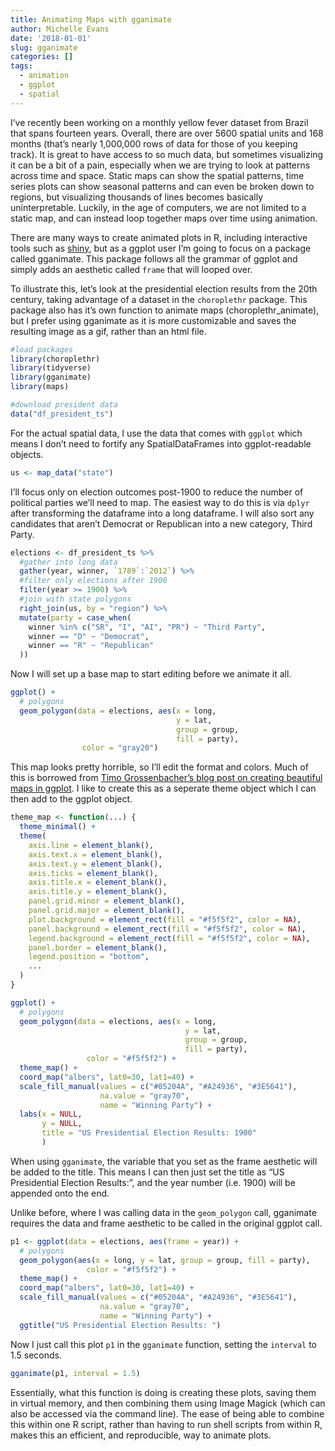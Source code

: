 ```yaml
---
title: Animating Maps with gganimate
author: Michelle Evans
date: '2018-01-01'
slug: gganimate
categories: []
tags:
  - animation
  - ggplot
  - spatial
---
```


I've recently been working on a monthly yellow fever dataset from Brazil that spans fourteen years. Overall, there are over 5600 spatial units and 168 months (that's nearly 1,000,000 rows of data for those of you keeping track). It is great to have access to so much data, but sometimes visualizing it can be a bit of a pain, especially when we are trying to look at patterns across time and space. Static maps can show the spatial patterns, time series plots can show seasonal patterns and can even be broken down to regions, but visualizing thousands of lines becomes basically uninterpretable. Luckily, in the age of computers, we are not limited to a static map, and can instead loop together maps over time using animation.

There are many ways to create animated plots in R, including interactive tools such as [shiny](https://shiny.rstudio.com/articles/sliders.html), but as a ggplot user I'm going to focus on a package called gganimate. This package follows all the grammar of ggplot and simply adds an aesthetic called `frame` that will looped over.

To illustrate this, let's look at the presidential election results from the 20th century, taking advantage of a dataset in the `choroplethr` package. This package also has it's own function to animate maps (choroplethr_animate), but I prefer using gganimate as it is more customizable and saves the resulting image as a gif, rather than an html file. 

```r
#load packages
library(choroplethr)
library(tidyverse)
library(gganimate)
library(maps)

#download president data
data("df_president_ts")
```


For the actual spatial data, I use the data that comes with `ggplot` which means I don't need to fortify any SpatialDataFrames into ggplot-readable objects.

```r
us <- map_data("state")
```

I'll focus only on election outcomes post-1900 to reduce the number of political parties we'll need to map. The easiest way to do this is via `dplyr` after transforming the dataframe into a long dataframe. I will also sort any candidates that aren't Democrat or Republican into a new category, Third Party.

```r
elections <- df_president_ts %>%
  #gather into long data
  gather(year, winner, `1789`:`2012`) %>%
  #filter only elections after 1900
  filter(year >= 1900) %>%
  #join with state polygons
  right_join(us, by = "region") %>%
  mutate(party = case_when(
    winner %in% c("SR", "I", "AI", "PR") ~ "Third Party",
    winner == "D" ~ "Democrat",
    winner == "R" ~ "Republican"
  ))
```

Now I will set up a base map to start editing before we animate it all. 

```r
ggplot() +
  # polygons
  geom_polygon(data = elections, aes(x = long, 
                                     y = lat, 
                                     group = group, 
                                     fill = party),
                color = "gray20")

```

This map looks pretty horrible, so I'll edit the format and colors. Much of this is borrowed from [Timo Grossenbacher's blog post on creating beautiful maps in ggplot](https://timogrossenbacher.ch/2016/12/beautiful-thematic-maps-with-ggplot2-only). I like to create this as a seperate theme object which I can then add to the ggplot object.

```r
theme_map <- function(...) {
  theme_minimal() +
  theme(
    axis.line = element_blank(),
    axis.text.x = element_blank(),
    axis.text.y = element_blank(),
    axis.ticks = element_blank(),
    axis.title.x = element_blank(),
    axis.title.y = element_blank(),
    panel.grid.minor = element_blank(),
    panel.grid.major = element_blank(),
    plot.background = element_rect(fill = "#f5f5f2", color = NA), 
    panel.background = element_rect(fill = "#f5f5f2", color = NA), 
    legend.background = element_rect(fill = "#f5f5f2", color = NA),
    panel.border = element_blank(),
    legend.position = "bottom",
    ...
  )
}
```

```r
ggplot() +
  # polygons
  geom_polygon(data = elections, aes(x = long, 
                                       y = lat, 
                                       group = group, 
                                       fill = party),
                 color = "#f5f5f2") +
  theme_map() +
  coord_map("albers", lat0=30, lat1=40) + 
  scale_fill_manual(values = c("#05204A", "#A24936", "#3E5641"), 
                    na.value = "gray70",
                    name = "Winning Party") +
  labs(x = NULL, 
       y = NULL, 
       title = "US Presidential Election Results: 1900" 
       )
```

When using `gganimate`, the variable that you set as the frame aesthetic will be added to the title. This means I can then just set the title as "US Presidential Election Results: ", and the year number (i.e. 1900) will be appended onto the end.

Unlike before, where I was calling data in the `geom_polygon` call, gganimate requires the data and frame aesthetic to be called in the original ggplot call.

```r
p1 <- ggplot(data = elections, aes(frame = year)) +
  # polygons
  geom_polygon(aes(x = long, y = lat, group = group, fill = party),
                 color = "#f5f5f2") +
  theme_map() +
  coord_map("albers", lat0=30, lat1=40) + 
  scale_fill_manual(values = c("#05204A", "#A24936", "#3E5641"), 
                    na.value = "gray70",
                    name = "Winning Party") +
  ggtitle("US Presidential Election Results: ")
```

Now I just call this plot `p1` in the `gganimate` function, setting the `interval` to 1.5 seconds.

```r
gganimate(p1, interval = 1.5)
```

Essentially, what this function is doing is creating these plots, saving them in virtual memory, and then combining them using Image Magick (which can also be accessed via the command line). The ease of being able to combine this within one R script, rather than having to run shell scripts from within R, makes this an efficient, and reproducible, way to animate plots.